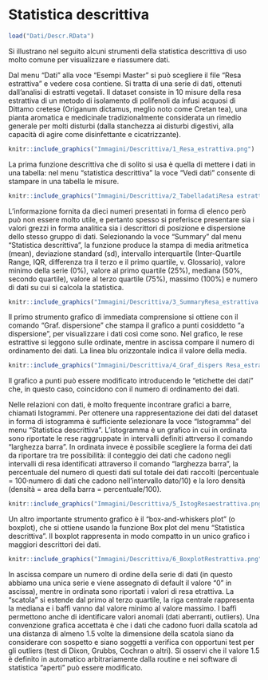 # Statistica descrittiva

```r
load("Dati/Descr.RData")
```

Si illustrano nel seguito alcuni strumenti della statistica descrittiva di uso molto comune per visualizzare e riassumere dati.

Dal menu "Dati" alla voce "Esempi Master" si può scegliere il file "Resa estrattiva" e vedere cosa contiene. Si tratta di una serie di dati, ottenuti dall'analisi di estratti vegetali. Il dataset consiste in 10 misure della resa estrattiva di un metodo di isolamento di polifenoli da infusi acquosi di Dittamo cretese (Origanum dictamus, meglio noto come Cretan tea), una pianta aromatica e medicinale tradizionalmente considerata un rimedio generale per molti disturbi (dalla stanchezza ai disturbi digestivi, alla capacità di agire come disinfettante e cicatrizzante).


```r
knitr::include_graphics("Immagini/Descrittiva/1_Resa_estrattiva.png")
```


La prima funzione descrittiva che di solito si usa è quella di mettere i dati in una tabella: nel menu "statistica descrittiva" la voce "Vedi dati" consente di stampare in una tabella le misure.

```r
knitr::include_graphics("Immagini/Descrittiva/2_TabelladatiResa estrattiva.png")
```

L'informazione fornita da dieci numeri presentati in forma di elenco però può non essere molto utile, e pertanto spesso si preferisce presentare sia i valori grezzi in forma analitica sia i descrittori di posizione e dispersione dello stesso gruppo di dati. Selezionando la voce "Summary" dal menu "Statistica descrittiva", la funzione produce la stampa di media aritmetica (mean), deviazione standard (sd), intervallo interquartile (Inter-Quartile Range, IQR, differenza tra il terzo e il primo quartile, v. Glossario), valore minimo della serie (0%), valore al primo quartile (25%), mediana (50%, secondo quartile), valore al terzo quartile (75%), massimo (100%) e numero di dati su cui si calcola la statistica.

```r
knitr::include_graphics("Immagini/Descrittiva/3_SummaryResa_estrattiva.png")
```

Il primo strumento grafico di immediata comprensione si ottiene con il comando "Graf. dispersione" che stampa il grafico a punti cosiddetto "a dispersione", per visualizzare i dati così come sono.
Nel grafico, le rese estrattive si leggono sulle ordinate, mentre in ascissa compare il numero di ordinamento dei dati. La linea blu orizzontale indica il valore della media.

```r
knitr::include_graphics("Immagini/Descrittiva/4_Graf_dispers Resa_estrattiva.png")
```

Il grafico a punti può essere modificato introducendo le "etichette dei dati" che, in questo caso, coincidono con il numero di ordinamento dei dati.  

Nelle relazioni con dati, è molto frequente incontrare grafici a barre, chiamati Istogrammi. Per ottenere una rappresentazione dei dati del dataset in forma di istogramma è sufficiente selezionare la voce "Istogramma" del menu "Statistica descrittiva". L'istogramma è un grafico in cui in ordinata sono riportate le rese raggruppate in intervalli definiti attrverso il comando "larghezza barra". In ordinata invece è possibile scegliere la forma dei dati da riportare tra tre possibilità: il conteggio dei dati che cadono negli intervalli di resa identificati attraverso il comando "larghezza barra", la percentuale del numero di questi dati sul totale dei dati raccolti (percentuale = 100·numero di dati che cadono nell'intervallo dato/10) e la loro densità (densità = area della barra = percentuale/100).

```r
knitr::include_graphics("Immagini/Descrittiva/5_IstogResaestrattiva.png")
```

Un altro importante strumento grafico è il "box-and-whiskers plot" (o boxplot), che si ottiene usando la funzione Box plot del menu "Statistica descrittiva". Il boxplot rappresenta in modo compatto in un unico grafico i maggiori descrittori dei dati.

```r
knitr::include_graphics("Immagini/Descrittiva/6_BoxplotRestrattiva.png")
```

In ascissa compare un numero di ordine della serie di dati (in questo abbiamo una unica serie e viene assegnato di default il valore "0" in ascissa), mentre in ordinata sono riportati i valori di resa etrattiva. La "scatola" si estende dal primo al terzo quartile, la riga centrale rappresenta la mediana e i baffi vanno dal valore minimo al valore massimo. I baffi permettono anche di identificare valori anomali (dati aberranti, outliers). Una convenzione grafica accettata è che i dati che cadono fuori dalla scatola ad una distanza di almeno 1.5 volte la dimensione della scatola siano da considerare con sospetto e siano soggetti a verifica con opportuni test per gli outliers (test di Dixon, Grubbs, Cochran o altri).
Si osservi che il valore 1.5 è definito in automatico arbitrariamente dalla routine e nei software di statistica "aperti" può essere modificato.